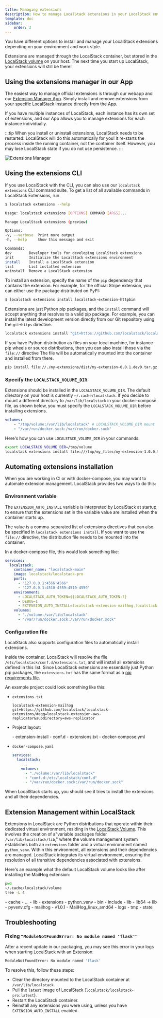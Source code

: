 ```yaml
---
title: Managing extensions
description: How to manage LocalStack extensions in your LocalStack environment.
template: doc
sidebar:
    order: 3
---
```



You have different options to install and manage your LocalStack extensions depending on your environment and work style.

Extensions are managed through the LocalStack container, but stored in the [LocalStack volume](/aws/capabilities/config/filesystem-layout) on your host.
The next time you start up LocalStack, your extensions will still be there!

## Using the extensions manager in our App

The easiest way to manage official extensions is through our webapp and our [Extension Manager App](https://app.localstack.cloud/inst/default/extensions/manage).
Simply install and remove extensions from your specific LocalStack instance directly from the App.

If you have multiple instances of LocalStack, each instance has its own set of extensions,
and our App allows you to manage extensions for each instance individually.

:::tip
When you install or uninstall extensions, LocalStack needs to be restarted.
LocalStack will do this automatically for you!
It re-starts the process inside the running container, not the container itself.
However, you may lose LocalStack state if you do not use persistence.
:::

![Extensions Manager](/images/aws/extensions-manager.png)

## Using the extensions CLI

If you use LocalStack with the CLI, you can also use our `localstack extensions` CLI command suite.
To get a list of all available commands in LocalStack Extensions, run:

```bash
$ localstack extensions --help

Usage: localstack extensions [OPTIONS] COMMAND [ARGS]...

Manage LocalStack extensions (preview)

Options:
-v, --verbose  Print more output
-h, --help     Show this message and exit

Commands:
dev        Developer tools for developing LocalStack extensions
init       Initialize the LocalStack extensions environment
install    Install a LocalStack extension
list       List installed extension
uninstall  Remove a LocalStack extension
```

To install an extension, specify the name of the `pip` dependency that contains the extension.
For example, for the official Stripe extension, you can either use the package distributed on PyPI:

```bash
$ localstack extensions install localstack-extension-httpbin
```

Extensions are just Python pip packages, and the `install` command will accept anything that resolves to a valid pip package.
For example, you can install the latest development version directly from our Git repository using the `git+https` directive.

```bash
localstack extensions install "git+https://github.com/localstack/localstack-extensions/#egg=localstack-extension-httpbin&subdirectory=httpbin"
```

If you have Python distribution as files on your local machine, for instance pip wheels or source distributions, then you can also install those via the `file://` directive
The file will be automatically mounted into the container and installed from there.

```bash
pip install file://./my-extensions/dist/my-extension-0.0.1.dev0.tar.gz
```

### Specify the `LOCALSTACK_VOLUME_DIR`

Extensions should be installed in the `LOCALSTACK_VOLUME_DIR`.
The default directory on your host is currently `~/.cache/localstack`.
If you decide to mount a different directory to `/var/lib/localstack` in your docker-compose file, as shown below, you must specify the `LOCALSTACK_VOLUME_DIR` before installing extensions.

```yaml
volumes:
    - "/tmp/volume:/var/lib/localstack" # LOCALSTACK_VOLUME_DIR mount
    - "/var/run/docker.sock:/var/run/docker.sock"
```

Here's how you can use `LOCALSTACK_VOLUME_DIR` in your commands:

```bash
export LOCALSTACK_VOLUME_DIR=/tmp/volume
localstack extensions install file:///tmp/my_files/my-extension-1.0.0.tar.gz
```

## Automating extensions installation

When you are working in CI or with docker-compose, you may want to automate extension management.
LocalStack provides two ways to do this:

### Environment variable

The `EXTENSION_AUTO_INSTALL` variable is interpreted by LocalStack at startup,
to ensure that the extensions set in the variable value are installed when the container starts up.

The value is a comma-separated list of extensions directives that can also be specified in `localstack extensions install`.
If you want to use the `file://` directive, the distribution file needs to be mounted into the container.

In a docker-compose file, this would look something like:

```yaml
services:
  localstack:
    container_name: "localstack-main"
    image: localstack/localstack-pro
    ports:
      - "127.0.0.1:4566:4566"
      - "127.0.0.1:4510-4559:4510-4559"
    environment:
      - LOCALSTACK_AUTH_TOKEN=${LOCALSTACK_AUTH_TOKEN:?}
      - DEBUG=1
      - EXTENSION_AUTO_INSTALL=localstack-extension-mailhog,localstack-extension-httpbin
    volumes:
      - "./volume:/var/lib/localstack"
      - "/var/run/docker.sock:/var/run/docker.sock"
```

### Configuration file

LocalStack also supports configuration files to automatically install extensions.

Inside the container, LocalStack will resolve the file `/etc/localstack/conf.d/extensions.txt`, and will install all extensions defined in this list.
Since LocalStack extensions are essentially just Python pip packages, the `extensions.txt` has the same format as a [pip requirements file](https://pip.pypa.io/en/stable/reference/requirements-file-format/).

An example project could look something like this:

* `extensions.txt`

  ```text
  localstack-extension-mailhog
  git+https://github.com/localstack/localstack-extensions/#egg=localstack-extension-aws-replicator&subdirectory=aws-replicator
  ```

* Project layout:

    <FileTree>
    - extension-install
      - conf.d
        - extensions.txt
    - docker-compose.yml
    </FileTree>

* `docker-compose.yaml`

    ```yaml
    services:
      localstack:
        ...
        volumes:
          - "./volume:/var/lib/localstack"
          - "conf.d:/etc/localstack/conf.d"
          - "/var/run/docker.sock:/var/run/docker.sock"
    ```

When LocalStack starts up, you should see it tries to install the extensions and all their dependencies.

## Extension Management within LocalStack

Extensions in LocalStack are Python distributions that operate within their dedicated virtual environment, residing in the [LocalStack Volume](/aws/capabilities/config/filesystem-layout).
This involves the creation of a"variable packages folder `/var/lib/localstack/lib`," where the volume management system establishes both an `extensions` folder and a virtual environment named `python_venv`.
Within this environment, all extensions and their dependencies are managed.
LocalStack integrates its virtual environment, ensuring the resolution of all transitive dependencies associated with extensions.

Here's an example what the default LocalStack volume looks like after installing the MailHog extension:

```bash
pwd
~/.cache/localstack/volume
tree -L 4
```

<FileTree>
- cache
  - ...
- lib
  - extensions
    - python_venv
      - bin
      - include
      - lib
      - lib64 -> lib
      - pyvenv.cfg
  - mailhog
    - v1.0.1
      - MailHog_linux_amd64
- logs
- tmp
  - state
</FileTree>

## Troubleshooting

### Fixing `"ModuleNotFoundError: No module named 'flask'"`

After a recent update in our packaging, you may see this error in your logs when starting LocalStack with an Extension:

```bash
ModuleNotFoundError: No module named 'flask'
```

To resolve this, follow these steps:

* Clear the directory mounted to the LocalStack container at `/var/lib/localstack`.
* Pull the `latest` image of LocalStack (`localstack/localstack-pro:latest`).
* Restart the LocalStack container.
* Reinstall any extensions you were using, unless you have `EXTENSION_AUTO_INSTALL` enabled.